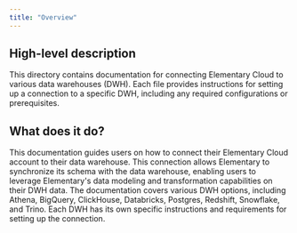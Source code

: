 ```yaml
---
title: "Overview"
---
```


## High-level description
This directory contains documentation for connecting Elementary Cloud to various data warehouses (DWH). Each file provides instructions for setting up a connection to a specific DWH, including any required configurations or prerequisites.

## What does it do?
This documentation guides users on how to connect their Elementary Cloud account to their data warehouse. This connection allows Elementary to synchronize its schema with the data warehouse, enabling users to leverage Elementary's data modeling and transformation capabilities on their DWH data. The documentation covers various DWH options, including Athena, BigQuery, ClickHouse, Databricks, Postgres, Redshift, Snowflake, and Trino. Each DWH has its own specific instructions and requirements for setting up the connection.
